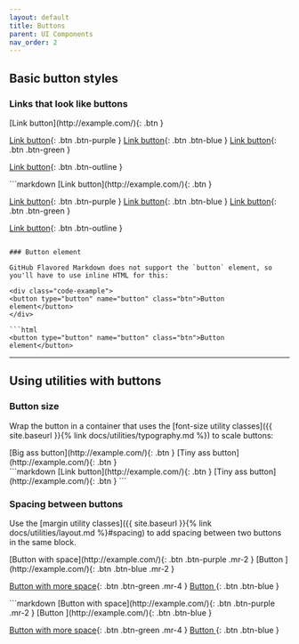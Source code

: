 ```yaml
---
layout: default
title: Buttons
parent: UI Components
nav_order: 2
---
```


## Basic button styles

### Links that look like buttons

<div class="code-example" markdown="1">
[Link button](http://example.com/){: .btn }

[Link button](http://example.com/){: .btn .btn-purple }
[Link button](http://example.com/){: .btn .btn-blue }
[Link button](http://example.com/){: .btn .btn-green }

[Link button](http://example.com/){: .btn .btn-outline }
</div>
```markdown
[Link button](http://example.com/){: .btn }

[Link button](http://example.com/){: .btn .btn-purple }
[Link button](http://example.com/){: .btn .btn-blue }
[Link button](http://example.com/){: .btn .btn-green }

[Link button](http://example.com/){: .btn .btn-outline }
```

### Button element

GitHub Flavored Markdown does not support the `button` element, so you'll have to use inline HTML for this:

<div class="code-example">
<button type="button" name="button" class="btn">Button element</button>
</div>

```html
<button type="button" name="button" class="btn">Button element</button>
```

---

## Using utilities with buttons

### Button size

Wrap the button in a container that uses the [font-size utility classes]({{ site.baseurl }}{% link docs/utilities/typography.md %}) to scale buttons:

<div class="code-example" markdown="1">
<span class="fs-6">
[Big ass button](http://example.com/){: .btn }
</span>

<span class="fs-3">
[Tiny ass button](http://example.com/){: .btn }
</span>
</div>
```markdown
<span class="fs-8">
[Link button](http://example.com/){: .btn }
</span>

<span class="fs-3">
[Tiny ass button](http://example.com/){: .btn }
</span>
```

### Spacing between buttons

Use the [margin utility classes]({{ site.baseurl }}{% link docs/utilities/layout.md %}#spacing) to add spacing between two buttons in the same block.

<div class="code-example" markdown="1">
[Button with space](http://example.com/){: .btn .btn-purple .mr-2 }
[Button ](http://example.com/){: .btn .btn-blue .mr-2 }

[Button with more space](http://example.com/){: .btn .btn-green .mr-4 }
[Button ](http://example.com/){: .btn .btn-blue }
</div>
```markdown
[Button with space](http://example.com/){: .btn .btn-purple .mr-2 }
[Button ](http://example.com/){: .btn .btn-blue }

[Button with more space](http://example.com/){: .btn .btn-green .mr-4 }
[Button ](http://example.com/){: .btn .btn-blue }
```
